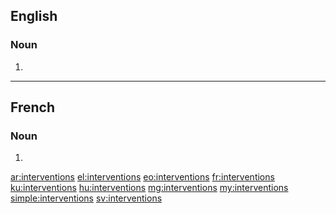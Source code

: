 ==English==

===Noun===
{{head|en|plural}}

# {{plural of|intervention|lang=en}}

----

==French==

===Noun===
{{head|fr|plural|g=f}}

# {{plural of|intervention|lang=fr}}

[[ar:interventions]]
[[el:interventions]]
[[eo:interventions]]
[[fr:interventions]]
[[ku:interventions]]
[[hu:interventions]]
[[mg:interventions]]
[[my:interventions]]
[[simple:interventions]]
[[sv:interventions]]
